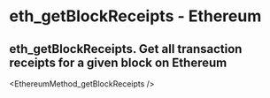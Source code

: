# eth_getBlockReceipts - Ethereum

## eth_getBlockReceipts. Get all transaction receipts for a given block on Ethereum


<EthereumMethod_getBlockReceipts />

